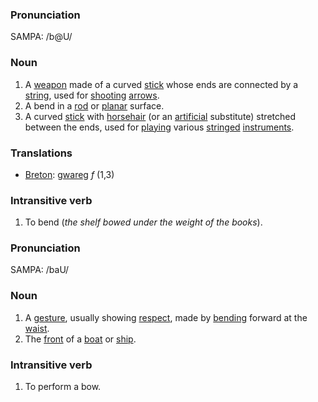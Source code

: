 ===Pronunciation===

SAMPA: /b@U/

===Noun===

# A [[weapon]] made of a curved [[stick]] whose ends are connected by a [[string]], used for [[shoot]]ing [[arrow]]s.
# A bend in a [[rod]] or [[planar]] surface.
# A curved [[stick]] with [[horsehair]] (or an [[artificial]] substitute) stretched between the ends, used for [[play]]ing various [[stringed]] [[instrument]]s.

===Translations===
*[[Breton]]: [[gwareg]] ''f'' (1,3)

===Intransitive verb===

# To bend (''the shelf bowed under the weight of the books'').

===Pronunciation===

SAMPA: /baU/

===Noun===

# A [[gesture]], usually showing [[respect]], made by [[bend]]ing forward at the [[waist]].
# The [[front]] of a [[boat]] or [[ship]].

===Intransitive verb===

# To perform a bow.